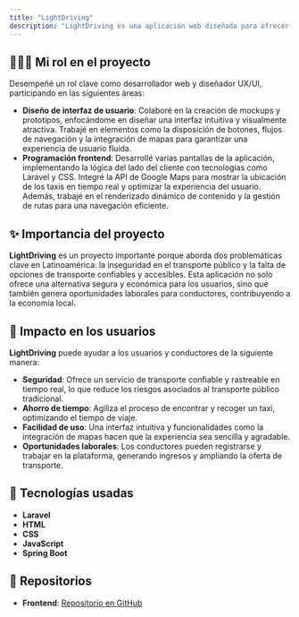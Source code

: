 ```yaml
---
title: "LightDriving"
description: "LightDriving es una aplicación web diseñada para ofrecer servicios de transporte privado de manera rápida, segura y accesible. La aplicación permite a los usuarios localizar los taxis más cercanos, agilizando el tiempo de recogida y garantizando un servicio confiable. Además, ofrece la posibilidad de que los conductores se registren y trabajen en la plataforma, generando oportunidades de empleo y ampliando la oferta de transporte."
---
```


## 🙋🏻‍♂️ Mi rol en el proyecto

Desempeñé un rol clave como desarrollador web y diseñador UX/UI, participando en las siguientes áreas:

- **Diseño de interfaz de usuario**: Colaboré en la creación de mockups y prototipos, enfocándome en diseñar una interfaz intuitiva y visualmente atractiva. Trabajé en elementos como la disposición de botones, flujos de navegación y la integración de mapas para garantizar una experiencia de usuario fluida.
- **Programación frontend**: Desarrollé varias pantallas de la aplicación, implementando la lógica del lado del cliente con tecnologías como Laravel y CSS. Integré la API de Google Maps para mostrar la ubicación de los taxis en tiempo real y optimizar la experiencia del usuario. Además, trabajé en el renderizado dinámico de contenido y la gestión de rutas para una navegación eficiente.

## ✨ Importancia del proyecto

**LightDriving** es un proyecto importante porque aborda dos problemáticas clave en Latinoamérica: la inseguridad en el transporte público y la falta de opciones de transporte confiables y accesibles. Esta aplicación no solo ofrece una alternativa segura y económica para los usuarios, sino que también genera oportunidades laborales para conductores, contribuyendo a la economía local.

## 🎇 Impacto en los usuarios

**LightDriving** puede ayudar a los usuarios y conductores de la siguiente manera:

- **Seguridad**: Ofrece un servicio de transporte confiable y rastreable en tiempo real, lo que reduce los riesgos asociados al transporte público tradicional.
- **Ahorro de tiempo**: Agiliza el proceso de encontrar y recoger un taxi, optimizando el tiempo de viaje.
- **Facilidad de uso**: Una interfaz intuitiva y funcionalidades como la integración de mapas hacen que la experiencia sea sencilla y agradable.
- **Oportunidades laborales**: Los conductores pueden registrarse y trabajar en la plataforma, generando ingresos y ampliando la oferta de transporte.

## 🤖 Tecnologías usadas

- **Laravel**
- **HTML**
- **CSS**
- **JavaScript**
- **Spring Boot**

## 🤖 Repositorios

- **Frontend**: [Repositorio en GitHub](https://github.com/dan8a112/lightdriving-frontend)